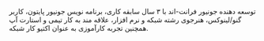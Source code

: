 توسعه دهنده جونیور فرانت-اند با ۳ سال سابقه کاری،‌ برنامه نویس جونیور پایتون، کاربر گنو/لینوکس،‌ هنرجوی رشته شبکه و نرم افزار، علاقه مند به کار تیمی و استارت آپ همچنین تجربه کارآموزی به عنوان اکتیو کار شبکه.

